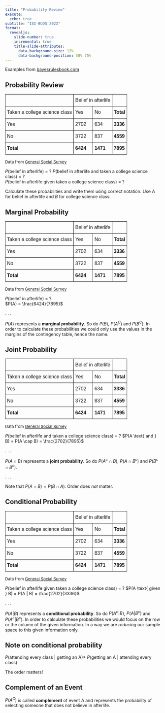 ```yaml
---
title: "Probability Review"
execute:
  echo: true
subtitle: "ISI-BUDS 2023"
format: 
  revealjs:
    slide-number: true
    incremental: true
    title-slide-attributes: 
      data-background-size: 12%
      data-background-position: 50% 75%
---
```



Examples from [bayesrulesbook.com](https://bayesrulesbook.com)


## Probability Review

<style type="text/css">
.tg  {border-collapse:collapse;border-spacing:0;}
.tg td{font-family:Arial, sans-serif;font-size:14px;padding:10px 5px;border-style:solid;border-width:1px;overflow:hidden;word-break:normal;border-color:black;}
.tg th{font-family:Arial, sans-serif;font-size:14px;font-weight:normal;padding:10px 5px;border-style:solid;border-width:1px;overflow:hidden;word-break:normal;border-color:black;}
.tg .tg-x5q1{font-size:16px;text-align:left;vertical-align:top}
.tg .tg-vox4{font-weight:bold;font-size:16px;text-align:left;vertical-align:top}
.tg .tg-cqfb{font-size:16px;text-align:left;vertical-align:middle}
</style>
<table class="tg" align="center">
  <tr>
    <th class="tg-x5q1"></th>
    <th class="tg-x5q1" colspan="2">Belief in afterlife</th>
    <th class="tg-x5q1"></th>
  </tr>
  <tr>
    <td class="tg-cqfb">Taken a college science class</td>
    <td class="tg-cqfb">Yes</td>
    <td class="tg-cqfb">No</td>
    <td class="tg-vox4">Total</td>
  </tr>
  <tr>
    <td class="tg-cqfb">Yes</td>
    <td class="tg-cqfb">2702</td>
    <td class="tg-cqfb">634</td>
    <td class="tg-vox4"><span style="font-weight:700">3336</span></td>
  </tr>
  <tr>
    <td class="tg-cqfb">No</td>
    <td class="tg-cqfb">3722</td>
    <td class="tg-cqfb">837</td>
    <td class="tg-vox4"><span style="font-weight:700">4559</span></td>
  </tr>
  <tr>
    <td class="tg-vox4">Total</td>
    <td class="tg-vox4">6424</td>
    <td class="tg-vox4"><span style="font-weight:bold">1471</span></td>
    <td class="tg-vox4">7895</td>
  </tr>
</table>


<p style="font-size: small">
Data from <a href ="https://gssdataexplorer.norc.org"> General Social Survey</a>
</p>

$P(\text{belief in afterlife})$ = ?
$P(\text{belief in afterlife and taken a college science class})$ = ?  
$P(\text{belief in afterlife given taken a college science class})$ = ?

Calculate these probabilities and write them using correct notation. Use $A$ for belief in afterlife and $B$ for college science class.



## Marginal Probability 

<style type="text/css">
.tg  {border-collapse:collapse;border-spacing:0;}
.tg td{font-family:Arial, sans-serif;font-size:14px;padding:10px 5px;border-style:solid;border-width:1px;overflow:hidden;word-break:normal;border-color:black;}
.tg th{font-family:Arial, sans-serif;font-size:14px;font-weight:normal;padding:10px 5px;border-style:solid;border-width:1px;overflow:hidden;word-break:normal;border-color:black;}
.tg .tg-x5q1{font-size:16px;text-align:left;vertical-align:top}
.tg .tg-vox4{font-weight:bold;font-size:16px;text-align:left;vertical-align:top}
.tg .tg-cqfb{font-size:16px;text-align:left;vertical-align:middle}
</style>
<table class="tg" align="center">
  <tr>
    <th class="tg-x5q1"></th>
    <th class="tg-x5q1" colspan="2">Belief in afterlife</th>
    <th class="tg-x5q1"></th>
  </tr>
  <tr>
    <td class="tg-cqfb">Taken a college science class</td>
    <td class="tg-cqfb">Yes</td>
    <td class="tg-cqfb">No</td>
    <td class="tg-vox4">Total</td>
  </tr>
  <tr>
    <td class="tg-cqfb">Yes</td>
    <td class="tg-cqfb">2702</td>
    <td class="tg-cqfb">634</td>
    <td class="tg-vox4"><span style="font-weight:700">3336</span></td>
  </tr>
  <tr>
    <td class="tg-cqfb">No</td>
    <td class="tg-cqfb">3722</td>
    <td class="tg-cqfb">837</td>
    <td class="tg-vox4"><span style="font-weight:700">4559</span></td>
  </tr>
  <tr>
    <td class="tg-vox4">Total</td>
    <td class="tg-vox4">6424</td>
    <td class="tg-vox4"><span style="font-weight:bold">1471</span></td>
    <td class="tg-vox4">7895</td>
  </tr>
</table>


<p style="font-size: small">
Data from <a href ="https://gssdataexplorer.norc.org"> General Social Survey</a>
</p>

$P(\text{belief in afterlife})$ = ?  
$P(A) = \frac{6424}{7895}$

. . .

$P(A)$ represents a __marginal probability__. So do $P(B)$, $P(A^C)$ and $P(B^C)$. In order to calculate these probabilities we could only use the values in the margins of the contingency table, hence the name. 



## Joint Probability 

<style type="text/css">
.tg  {border-collapse:collapse;border-spacing:0;}
.tg td{font-family:Arial, sans-serif;font-size:14px;padding:10px 5px;border-style:solid;border-width:1px;overflow:hidden;word-break:normal;border-color:black;}
.tg th{font-family:Arial, sans-serif;font-size:14px;font-weight:normal;padding:10px 5px;border-style:solid;border-width:1px;overflow:hidden;word-break:normal;border-color:black;}
.tg .tg-x5q1{font-size:16px;text-align:left;vertical-align:top}
.tg .tg-vox4{font-weight:bold;font-size:16px;text-align:left;vertical-align:top}
.tg .tg-cqfb{font-size:16px;text-align:left;vertical-align:middle}
</style>
<table class="tg" align="center">
  <tr>
    <th class="tg-x5q1"></th>
    <th class="tg-x5q1" colspan="2">Belief in afterlife</th>
    <th class="tg-x5q1"></th>
  </tr>
  <tr>
    <td class="tg-cqfb">Taken a college science class</td>
    <td class="tg-cqfb">Yes</td>
    <td class="tg-cqfb">No</td>
    <td class="tg-vox4">Total</td>
  </tr>
  <tr>
    <td class="tg-cqfb">Yes</td>
    <td class="tg-cqfb">2702</td>
    <td class="tg-cqfb">634</td>
    <td class="tg-vox4"><span style="font-weight:700">3336</span></td>
  </tr>
  <tr>
    <td class="tg-cqfb">No</td>
    <td class="tg-cqfb">3722</td>
    <td class="tg-cqfb">837</td>
    <td class="tg-vox4"><span style="font-weight:700">4559</span></td>
  </tr>
  <tr>
    <td class="tg-vox4">Total</td>
    <td class="tg-vox4">6424</td>
    <td class="tg-vox4"><span style="font-weight:bold">1471</span></td>
    <td class="tg-vox4">7895</td>
  </tr>
</table>


<p style="font-size: small">
Data from <a href ="https://gssdataexplorer.norc.org"> General Social Survey</a>
</p>

$P(\text{belief in afterlife and taken a college science class})$ = ? 
$P(A \text{ and } B) = P(A \cap B) = \frac{2702}{7895}$

. . .

$P(A \cap B)$ represents a __joint probability__. So do $P(A^c \cap B)$, $P(A\cap B^c)$ and $P(B^c\cap B^c)$. 

. . .

Note that $P(A\cap B) = P(B\cap A)$. Order does _not_ matter.



## Conditional Probability 

<style type="text/css">
.tg  {border-collapse:collapse;border-spacing:0;}
.tg td{font-family:Arial, sans-serif;font-size:14px;padding:10px 5px;border-style:solid;border-width:1px;overflow:hidden;word-break:normal;border-color:black;}
.tg th{font-family:Arial, sans-serif;font-size:14px;font-weight:normal;padding:10px 5px;border-style:solid;border-width:1px;overflow:hidden;word-break:normal;border-color:black;}
.tg .tg-x5q1{font-size:16px;text-align:left;vertical-align:top}
.tg .tg-vox4{font-weight:bold;font-size:16px;text-align:left;vertical-align:top}
.tg .tg-cqfb{font-size:16px;text-align:left;vertical-align:middle}
</style>
<table class="tg" align="center">
  <tr>
    <th class="tg-x5q1"></th>
    <th class="tg-x5q1" colspan="2">Belief in afterlife</th>
    <th class="tg-x5q1"></th>
  </tr>
  <tr>
    <td class="tg-cqfb">Taken a college science class</td>
    <td class="tg-cqfb">Yes</td>
    <td class="tg-cqfb">No</td>
    <td class="tg-vox4">Total</td>
  </tr>
  <tr>
    <td class="tg-cqfb">Yes</td>
    <td class="tg-cqfb">2702</td>
    <td class="tg-cqfb">634</td>
    <td class="tg-vox4"><span style="font-weight:700">3336</span></td>
  </tr>
  <tr>
    <td class="tg-cqfb">No</td>
    <td class="tg-cqfb">3722</td>
    <td class="tg-cqfb">837</td>
    <td class="tg-vox4"><span style="font-weight:700">4559</span></td>
  </tr>
  <tr>
    <td class="tg-vox4">Total</td>
    <td class="tg-vox4">6424</td>
    <td class="tg-vox4"><span style="font-weight:bold">1471</span></td>
    <td class="tg-vox4">7895</td>
  </tr>
</table>


<p style="font-size: small">
Data from <a href ="https://gssdataexplorer.norc.org"> General Social Survey</a>
</p>

$P(\text{belief in afterlife given taken a college science class})$ = ?
$P(A \text{ given } B) = P(A | B) = \frac{2702}{3336}$

. . .

$P(A|B)$ represents a __conditional probability__. So do $P(A^c|B)$, $P(A | B^c)$ and $P(A^c|B^c)$. In order to calculate these probabilities we would focus on the row or the column of the given information. In a way we are _reducing_ our sample space to this given information only. 



## Note on conditional probability

$P(\text{attending every class | getting an A}) \neq$ $P(\text{getting an A | attending every class})$

The order matters!



## Complement of an Event

$P(A^C)$ is called __complement__ of event A and represents the probability of selecting someone that does not believe in afterlife.  
